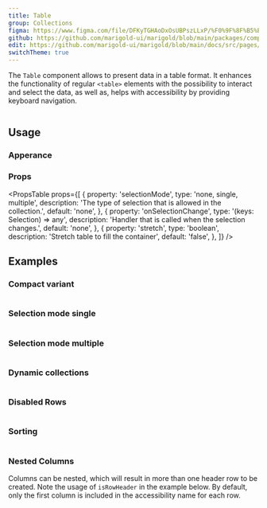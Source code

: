 ```yaml
---
title: Table
group: Collections
figma: https://www.figma.com/file/DFKyTGHAoDxOsUBPszLLxP/%F0%9F%8F%B5%EF%B8%8FMarigold?node-id=2387%3A1928
github: https://github.com/marigold-ui/marigold/blob/main/packages/components/src/Table/Table.tsx
edit: https://github.com/marigold-ui/marigold/blob/main/docs/src/pages/components/table.mdx
switchTheme: true
---
```


The `Table` component allows to present data in a table format. It enhances the functionality of regular `<table>` elements with the possibility to interact and select the data, as well as, helps with accessibility by providing keyboard navigation.

```tsx preview file=components/Table/table-basic.demo.tsx

```

## Usage

### Apperance

<AppearanceTable component={title} />

### Props

<PropsTable
  props={[
    {
      property: 'selectionMode',
      type: 'none, single, multiple',
      description: 'The type of selection that is allowed in the collection.',
      default: 'none',
    },
    {
      property: 'onSelectionChange',
      type: '(keys: Selection) => any',
      description: 'Handler that is called when the selection changes.',
      default: 'none',
    },
    {
      property: 'stretch',
      type: 'boolean',
      description: 'Stretch table to fill the container',
      default: 'false',
    },
  ]}
/>

## Examples

### Compact variant

```tsx preview file=components/Table/table-compact.demo.tsx

```

### Selection mode single

```tsx preview file=components/Table/table-single-mode.demo.tsx

```

### Selection mode multiple

```tsx preview file=components/Table/table-multi-mode.demo.tsx

```

### Dynamic collections

```tsx preview file=components/Table/table-dynamic.demo.tsx

```

### Disabled Rows

```tsx preview file=components/Table/table-disabled.demo.tsx

```

### Sorting

```tsx preview file=components/Table/table-sorting.demo.tsx

```

### Nested Columns

Columns can be nested, which will result in more than one header row to be created. Note the usage of `isRowHeader` in the example below. By default, only the first column is included in the accessibility name for each row.

```tsx preview file=components/Table/table-nested.demo.tsx

```
